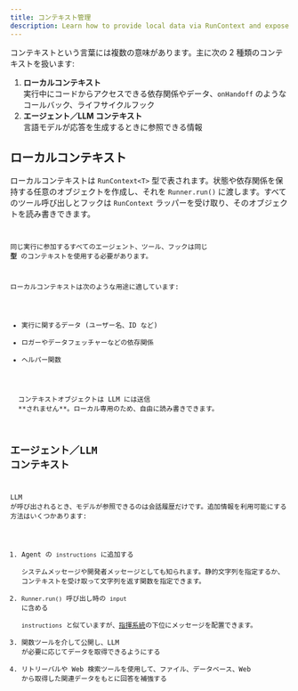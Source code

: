 ```yaml
---
title: コンテキスト管理
description: Learn how to provide local data via RunContext and expose context to the LLM
---
```



コンテキストという言葉には複数の意味があります。主に次の 2 種類のコンテキストを扱います:

1. **ローカルコンテキスト**  
   実行中にコードからアクセスできる依存関係やデータ、`onHandoff` のようなコールバック、ライフサイクルフック
2. **エージェント／LLM コンテキスト**  
   言語モデルが応答を生成するときに参照できる情報

## ローカルコンテキスト

ローカルコンテキストは `RunContext<T>` 型で表されます。状態や依存関係を保持する任意のオブジェクトを作成し、それを `Runner.run()` に渡します。すべてのツール呼び出しとフックは `RunContext` ラッパーを受け取り、そのオブジェクトを読み書きできます。

<Code
  lang="typescript"
  code={localContextExample}
  title="ローカルコンテキストの例"
/>

同じ実行に参加するすべてのエージェント、ツール、フックは同じ **型** のコンテキストを使用する必要があります。

ローカルコンテキストは次のような用途に適しています:

- 実行に関するデータ (ユーザー名、ID など)
- ロガーやデータフェッチャーなどの依存関係
- ヘルパー関数

<Aside type="note">
  コンテキストオブジェクトは LLM には送信
  **されません**。ローカル専用のため、自由に読み書きできます。
</Aside>

## エージェント／LLM コンテキスト

LLM が呼び出されるとき、モデルが参照できるのは会話履歴だけです。追加情報を利用可能にする方法はいくつかあります:

1. Agent の `instructions` に追加する  
   システムメッセージや開発者メッセージとしても知られます。静的文字列を指定するか、コンテキストを受け取って文字列を返す関数を指定できます。
2. `Runner.run()` 呼び出し時の `input` に含める  
   `instructions` と似ていますが、[指揮系統](https://cdn.openai.com/spec/model-spec-2024-05-08.html#follow-the-chain-of-command)の下位にメッセージを配置できます。
3. 関数ツールを介して公開し、LLM が必要に応じてデータを取得できるようにする
4. リトリーバルや Web 検索ツールを使用して、ファイル、データベース、Web から取得した関連データをもとに回答を補強する
